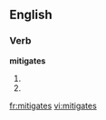==English==

===Verb===
'''mitigates'''

# {{third-person singular active present form of|[[mitigate]]}}
# {{He/She/It mitigates while "they mitigate" (third-person plural of mitigate), "I mitigate" (first-person singular), "you mitigate" (second-person singular) and “You mitigate" (third person plural) }} 

[[fr:mitigates]]
[[vi:mitigates]]